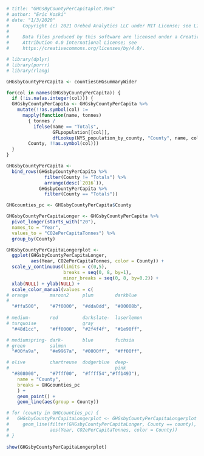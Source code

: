 ```r
# title: "GHGsByCountyPerCapitaplot.Rmd"
# author: "Eric Koski"
# date: "1/3/2020"
#     Copyright (c) 2021 Orebed Analytics LLC under MIT License; see LICENSE.md. 
# 
#     Data files produced by this software are licensed under a Creative Commons 
#     Attribution 4.0 International License; see
#     https://creativecommons.org/licenses/by/4.0/. 

# library(dplyr)
# library(purrr)
# library(rlang)

GHGsbyCountyPerCapita <- countiesGHGsummaryWider 

for(col in names(GHGsbyCountyPerCapita)) {
  if (!is.na(as.integer(col))) {
  GHGsbyCountyPerCapita <- GHGsbyCountyPerCapita %>%
    mutate(!!as.symbol(col) := 
      mapply(function(name, tonnes) 
        { tonnes / 
          ifelse(name == "Totals", 
                 GFLpopulation[[col]],
                 dfLookup(NYS_population_by_county, "County", name, col)) },
        County, !!as.symbol(col)))
  }
}

GHGsbyCountyPerCapita <- 
  bind_rows(GHGsbyCountyPerCapita %>% 
              filter(County != "Totals") %>%
              arrange(desc(`2016`)),
            GHGsbyCountyPerCapita %>% 
              filter(County == "Totals"))

GHGcounties_pc <- GHGsbyCountyPerCapita$County

GHGsbyCountyPerCapitaLonger <- GHGsbyCountyPerCapita %>%
  pivot_longer(starts_with("20"), 
  names_to = "Year", 
  values_to = "CO2ePerCapitaTonnes") %>%
  group_by(County)

GHGsbyCountyPerCapitaLongerplot <- 
  ggplot(GHGsbyCountyPerCapitaLonger,
         aes(Year, CO2ePerCapitaTonnes, color = County)) +
  scale_y_continuous(limits = c(0,5), 
                     breaks = seq(0, 8, by=1),
                     minor_breaks = seq(0, 8, by=0.2)) +
  xlab(NULL) + ylab(NULL) +
  scale_color_manual(values = c(
# orange        maroon2     plum        darkblue      
#                                     
  "#ffa500",    "#7f0000",  "#dda0dd",  "#00008b",      
  
# medium-       red         darkslate-  laserlemon     
# turquoise                 gray                             
  "#48d1cc",    "#ff0000",  "#2f4f4f",  "#1e90ff",    

# mediumspring- dark-       blue        fuchsia           
# green         salmon
  "#00fa9a",    "#e9967a",  "#0000ff",  "#ff00ff", 

# olive         chartreuse  dodgerblue  deep-
#                                       pink
  "#808000",    "#7fff00",  "#ffff54","#ff1493"),
    name = "County",
    breaks = GHGcounties_pc
    ) +
    geom_point() +
    geom_line(aes(group = County))

# for (county in GHGcounties_pc) {
#   GHGsbyCountyPerCapitaLongerplot <- GHGsbyCountyPerCapitaLongerplot +
#     geom_line(filter(GHGsbyCountyPerCapitaLonger, County == county),
#               aes(Year, CO2ePerCapitaTonnes, color = County))
# }
  
show(GHGsbyCountyPerCapitaLongerplot)

```